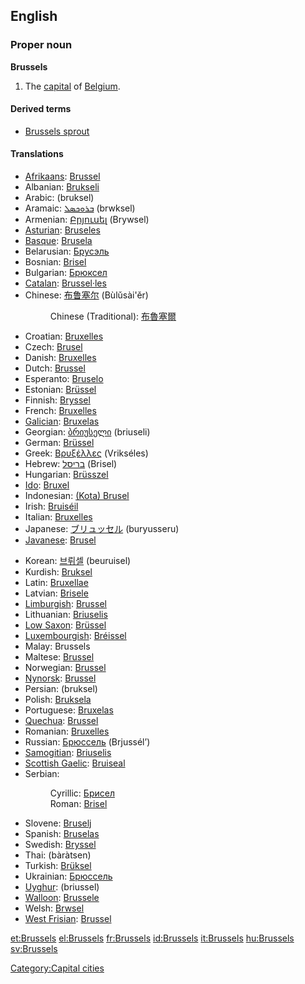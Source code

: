 ==English==

===Proper noun===
{{wikipedia}}
'''Brussels'''

# The [[capital]] of [[Belgium]].

====Derived terms====
* [[Brussels sprout]]

====Translations====
{{trans-top|capital of Belgium}}
* [[Afrikaans]]: [[Brussel]]
* Albanian: [[Brukseli]]
* Arabic: {{Arab|[[بروكسل]]}} (bruksel)
* Aramaic: [[ܒܪܘܟܣܠ]] (brwksel)
* Armenian: [[Բրյուսել]] (Brywsel)
* [[Asturian]]: [[Bruseles]]
* [[Basque]]: [[Brusela]]
* Belarusian: [[Брусэль]]
* Bosnian: [[Brisel]] {{m}}
* Bulgarian: [[Брюксел]]
* [[Catalan]]: [[Brussel·les]]
* Chinese: [[布鲁塞尔]] (Bùlǔsài'ěr)
*: Chinese (Traditional): [[布魯塞爾]]
* Croatian: [[Bruxelles]]
* Czech: [[Brusel]]
* Danish: [[Bruxelles]]
* Dutch: [[Brussel]] {{n}}
* Esperanto: [[Bruselo]]
* Estonian: [[Brüssel]]
* Finnish: [[Bryssel]]
* French: [[Bruxelles]] {{f}}
* [[Galician]]: [[Bruxelas]]
* Georgian: [[ბრიუსელი]] (briuseli)
* German: [[Brüssel]] {{n}}
* Greek: [[Βρυξέλλες]] (Vrikséles) {{f|p}}
* Hebrew: [[בריסל]] (Brisel)
* Hungarian: [[Brüsszel]]
* [[Ido]]: [[Bruxel]]
* Indonesian: [[(Kota) Brusel]]
* Irish: [[Bruiséil]]
* Italian: [[Bruxelles]] {{f}}
* Japanese: [[ブリュッセル]] (buryusseru)
* [[Javanese]]: [[Brusel]]
{{trans-mid}}
* Korean: [[브뤼셀]] (beuruisel)
* Kurdish: [[Bruksel]]
* Latin: [[Bruxellae]]
* Latvian: [[Brisele]]
* [[Limburgish]]: [[Brussel]]
* Lithuanian: [[Briuselis]]
* [[Low Saxon]]: [[Brüssel]]
* [[Luxembourgish]]: [[Bréissel]]
* Malay: Brussels
* Maltese: [[Brussel]]
* Norwegian: [[Brussel]]
* [[Nynorsk]]: [[Brussel]]
* Persian: {{fa-Arab|[[بروکسل]]}} (bruksel)
* Polish: [[Bruksela]]
* Portuguese: [[Bruxelas]]
* [[Quechua]]: [[Brussel]]
* Romanian: [[Bruxelles]]
* Russian: [[Брюссель]] (Brjussél’) {{m}}
* [[Samogitian]]: [[Briuselis]]
* [[Scottish Gaelic]]: [[Bruiseal]]
* Serbian:
*: Cyrillic: [[Брисел]] {{m}}
*: Roman: [[Brisel#Serbian|Brisel]] {{m}}
* Slovene: [[Bruselj]]
* Spanish: [[Bruselas]] {{f}}
* Swedish: [[Bryssel]]
* Thai: {{Thai|[[บรัสเซลส์]]}} (bàràtsen)
* Turkish: [[Brüksel]]
* Ukrainian: [[Брюссель]]
* [[Uyghur]]: {{ug-Arab|[[بريۇسسېل]]}} (briussel)
* [[Walloon]]: [[Brussele]]
* Welsh: [[Brwsel]]
* [[West Frisian]]: [[Brussel]]
{{trans-bottom}}

[[Category:Capital cities]]

[[et:Brussels]]
[[el:Brussels]]
[[fr:Brussels]]
[[id:Brussels]]
[[it:Brussels]]
[[hu:Brussels]]
[[sv:Brussels]]